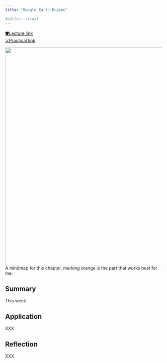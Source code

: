 ```yaml
---
title: "Google Earth Engine"

#editor: visual
---
```


[🛡️Lecture link](https://andrewmaclachlan.github.io/CASA0023-lecture-5/#1)<br/> [⚔️Practical link](https://andrewmaclachlan.github.io/CASA0023/5_GEE_I.html)<br/>

<img src="https://raw.githubusercontent.com/Murphy829/RSETEST/cfad0da659f496bf719127057fe096a910dbfa5b/imgs/mindmaps/5%2BGoogle%2BEarth%2BEngine.svg" width="700"/><br/> A mindmap for this chapter, marking orange is the part that works best for me.

## Summary

This week

## Application

XXX

## Reflection

XXX
